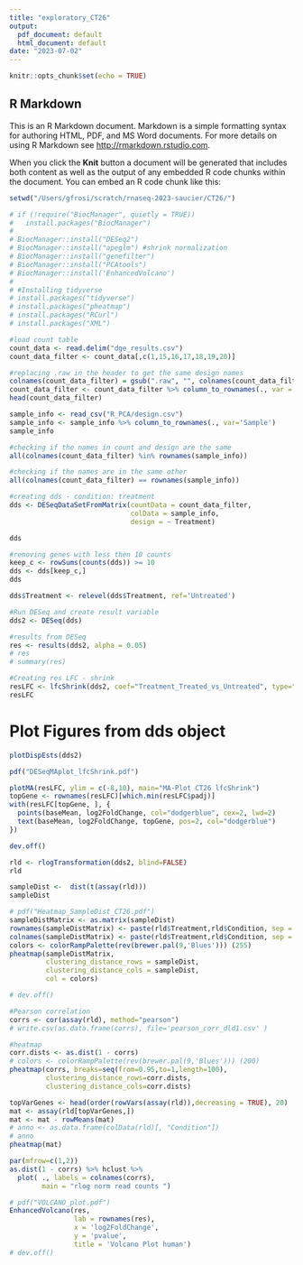 ```yaml
---
title: "exploratory_CT26"
output:
  pdf_document: default
  html_document: default
date: "2023-07-02"
---
```


```r
knitr::opts_chunk$set(echo = TRUE)
```

## R Markdown

This is an R Markdown document. Markdown is a simple formatting syntax for authoring HTML, PDF, and MS Word documents. For more details on using R Markdown see <http://rmarkdown.rstudio.com>.

When you click the **Knit** button a document will be generated that includes both content as well as the output of any embedded R code chunks within the document. You can embed an R code chunk like this:

```r

setwd("/Users/gfrosi/scratch/rnaseq-2023-saucier/CT26/")

```


```r
# if (!require("BiocManager", quietly = TRUE))
#   install.packages("BiocManager")
# 
# BiocManager::install("DESeq2")
# BiocManager::install("apeglm") #shrink normalization
# BiocManager::install("genefilter")
# BiocManager::install("PCAtools")
# BiocManager::install('EnhancedVolcano')
# 
# #Installing tidyverse
# install.packages("tidyverse")
# install.packages("pheatmap")
# install.packages("RCurl")
# install.packages("XML")
```


```r
#load count table
count_data <- read.delim("dge_results.csv")
count_data_filter <- count_data[,c(1,15,16,17,18,19,20)]

#replacing .raw in the header to get the same design names
colnames(count_data_filter) = gsub(".raw", "", colnames(count_data_filter))
count_data_filter <- count_data_filter %>% column_to_rownames(., var = 'id')
head(count_data_filter)

```

```r

sample_info <- read_csv("R_PCA/design.csv")
sample_info <- sample_info %>% column_to_rownames(., var='Sample')
sample_info

```
```r

#checking if the names in count and design are the same
all(colnames(count_data_filter) %in% rownames(sample_info))

#checking if the names are in the same other
all(colnames(count_data_filter) == rownames(sample_info))
```
```r
#creating dds - condition: treatment
dds <- DESeqDataSetFromMatrix(countData = count_data_filter,
                              colData = sample_info,
                              design = ~ Treatment)

dds
```

```r
#removing genes with less then 10 counts
keep_c <- rowSums(counts(dds)) >= 10 
dds <- dds[keep_c,]
dds
```
```r

dds$Treatment <- relevel(dds$Treatment, ref='Untreated')
```

```r

#Run DESeq and create result variable
dds2 <- DESeq(dds)

#results from DESeq
res <- results(dds2, alpha = 0.05)
# res
# summary(res)
```

```r

#Creating res LFC - shrink
resLFC <- lfcShrink(dds2, coef="Treatment_Treated_vs_Untreated", type="apeglm")
resLFC
```

# Plot Figures from dds object
```r
plotDispEsts(dds2)
```
```r
pdf("DESeqMAplot_lfcShrink.pdf")

plotMA(resLFC, ylim = c(-8,10), main="MA-Plot CT26 lfcShrink")
topGene <- rownames(resLFC)[which.min(resLFC$padj)]
with(resLFC[topGene, ], {
  points(baseMean, log2FoldChange, col="dodgerblue", cex=2, lwd=2)
  text(baseMean, log2FoldChange, topGene, pos=2, col="dodgerblue")
})

dev.off()
```

```r
rld <- rlogTransformation(dds2, blind=FALSE) 
rld
```

```r
sampleDist <-  dist(t(assay(rld))) 
sampleDist

# pdf("Heatmap_SampleDist_CT26.pdf")
sampleDistMatrix <- as.matrix(sampleDist)
rownames(sampleDistMatrix) <- paste(rld$Treatment,rld$Condition, sep = "-") 
colnames(sampleDistMatrix) <- paste(rld$Treatment,rld$Condition, sep = "-") 
colors <- colorRampPalette(rev(brewer.pal(9,'Blues'))) (255)
pheatmap(sampleDistMatrix,
         clustering_distance_rows = sampleDist,
         clustering_distance_cols = sampleDist,
         col = colors)

# dev.off()

```
```r
#Pearson correlation
corrs <- cor(assay(rld), method="pearson")
# write.csv(as.data.frame(corrs), file='pearson_corr_dld1.csv' )

#heatmap
corr.dists <- as.dist(1 - corrs)
# colors <- colorRampPalette(rev(brewer.pal(9,'Blues'))) (200)
pheatmap(corrs, breaks=seq(from=0.95,to=1,length=100),
         clustering_distance_rows=corr.dists,
         clustering_distance_cols=corr.dists)

```

```r
topVarGenes <- head(order(rowVars(assay(rld)),decreasing = TRUE), 20)
mat <- assay(rld[topVarGenes,])
mat <- mat - rowMeans(mat)
# anno <- as.data.frame(colData(rld)[, "Condition"])
# anno
pheatmap(mat)

```
```r
par(mfrow=c(1,2))
as.dist(1 - corrs) %>% hclust %>%
  plot( ., labels = colnames(corrs),
        main = "rlog norm read counts ")

```

```r
# pdf("VOLCANO_plot.pdf")
EnhancedVolcano(res,
                lab = rownames(res),
                x = 'log2FoldChange',
                y = 'pvalue',
                title = 'Volcano Plot human')
# dev.off()
```
